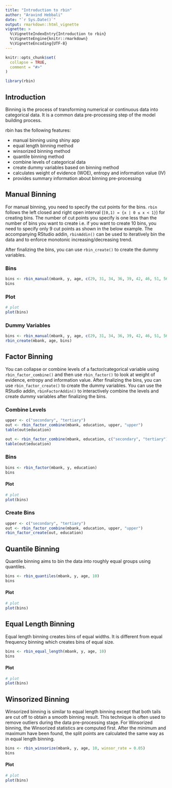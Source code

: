```yaml
---
title: "Introduction to rbin"
author: "Aravind Hebbali"
date: "`r Sys.Date()`"
output: rmarkdown::html_vignette
vignette: >
  %\VignetteIndexEntry{Introduction to rbin}
  %\VignetteEngine{knitr::rmarkdown}
  %\VignetteEncoding{UTF-8}
---
```


```r
knitr::opts_chunk$set(
  collapse = TRUE,
  comment = "#>"
)
```

```r
library(rbin)
```

## Introduction 

Binning is the process of transforming numerical or continuous data into categorical data. It is
a common data pre-processing step of the model building process. 

rbin has the following features:

- manual binning using shiny app
- equal length binning method
- winsorized binning method
- quantile binning method
- combine levels of categorical data
- create dummy variables based on binning method
- calculates weight of evidence (WOE), entropy and information value (IV)
- provides summary information about binning pre-processing

## Manual Binning

For manual binning, you need to specify the cut points for the bins. `rbin` follows the left closed and 
right open interval (`[0,1) = {x | 0 ≤ x < 1}`) for creating bins. The number of cut points you specify
is one less than the number of bins you want to create i.e. if you want to create 10 bins, you 
need to specify only 9 cut points as shown in the below example. The accompanying RStudio addin, 
`rbinAddin()` can be used to iteratively bin the data and to enforce monotonic increasing/decreasing trend.

After finalizing the bins, you can use `rbin_create()` to create the dummy variables.

### Bins

```r
bins <- rbin_manual(mbank, y, age, c(29, 31, 34, 36, 39, 42, 46, 51, 56))
bins
```

### Plot

```r
# plot
plot(bins)
```

### Dummy Variables

```r
bins <- rbin_manual(mbank, y, age, c(29, 31, 34, 36, 39, 42, 46, 51, 56))
rbin_create(mbank, age, bins)
```

## Factor Binning

You can collapse or combine levels of a factor/categorical variable using `rbin_factor_combine()`
and then use `rbin_factor()` to look at weight of evidence, entropy and information value. After
finalizing the bins, you can use `rbin_factor_create()` to create the dummy variables. You can 
use the RStudio addin, `rbinFactorAddin()` to interactively combine the levels and create dummy variables
after finalizing the bins.

### Combine Levels

```r
upper <- c("secondary", "tertiary")
out <- rbin_factor_combine(mbank, education, upper, "upper")
table(out$education)

out <- rbin_factor_combine(mbank, education, c("secondary", "tertiary"), "upper")
table(out$education)
```

### Bins

```r
bins <- rbin_factor(mbank, y, education)
bins
```

#### Plot

```r
# plot
plot(bins)
```

### Create Bins

```r
upper <- c("secondary", "tertiary")
out <- rbin_factor_combine(mbank, education, upper, "upper")
rbin_factor_create(out, education)
```

## Quantile Binning

Quantile binning aims to bin the data into roughly equal groups using quantiles.

```r
bins <- rbin_quantiles(mbank, y, age, 10)
bins
```

#### Plot

```r
# plot
plot(bins)
```

## Equal Length Binning

Equal length binning creates bins of equal widths. It is different from equal frequency binning which
creates bins of equal size. 

```r
bins <- rbin_equal_length(mbank, y, age, 10)
bins
```

#### Plot

```r
# plot
plot(bins)
```

## Winsorized Binning

Winsorized binning is similar to equal length binning except that both tails are cut off to obtain a smooth binning result. This technique is often used to remove outliers during the data pre-processing stage. For Winsorized binning, the Winsorized statistics are computed first. After the minimum and maximum have been found, the split points are calculated the same way as in equal length binning. 

```r
bins <- rbin_winsorize(mbank, y, age, 10, winsor_rate = 0.05)
bins
```

#### Plot

```r
# plot
plot(bins)
```


